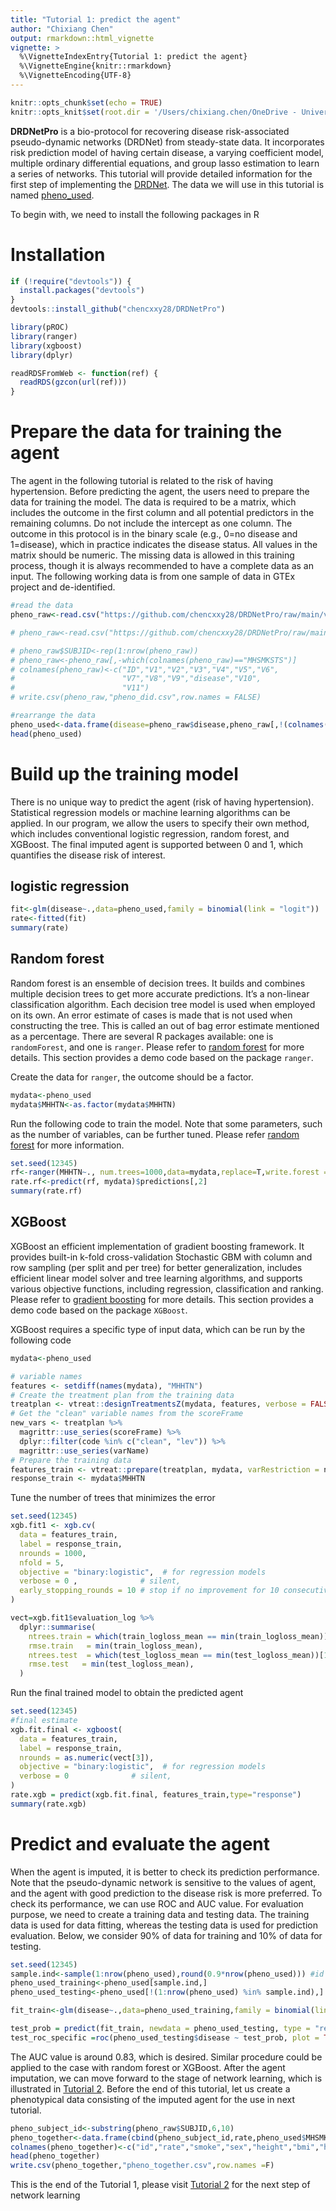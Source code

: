 ```yaml
---
title: "Tutorial 1: predict the agent"
author: "Chixiang Chen"
output: rmarkdown::html_vignette
vignette: >
  %\VignetteIndexEntry{Tutorial 1: predict the agent}
  %\VignetteEngine{knitr::rmarkdown}
  %\VignetteEncoding{UTF-8}
---
```


```r
knitr::opts_chunk$set(echo = TRUE)
knitr::opts_knit$set(root.dir = '/Users/chixiang.chen/OneDrive - University of Maryland School of Medicine/phd_in_psu/research/Prof._Wu/Network/tissue/blood_vessel/')
```

**DRDNetPro** is a bio-protocol for recovering disease risk-associated pseudo-dynamic networks (DRDNet) from steady-state data. It incorporates risk prediction model of having certain disease, a varying coefficient model, multiple ordinary differential equations, and group lasso estimation to learn a series of networks. This tutorial will provide detailed information for the first step of implementing the [DRDNet](https://academic.oup.com/bioinformatics/article-abstract/38/9/2481/6537533). The data we will use in this tutorial is named [pheno_used](https://github.com/chencxxy28/DRDNetPro/raw/main/vignettes/data/pheno_used.csv).

To begin with, we need to install the following packages in R

# Installation
```r
if (!require("devtools")) {
  install.packages("devtools")
}
devtools::install_github("chencxxy28/DRDNetPro")
```


```r
library(pROC)
library(ranger)
library(xgboost)
library(dplyr)    

readRDSFromWeb <- function(ref) {
  readRDS(gzcon(url(ref)))
}
```

# Prepare the data for training the agent
The agent in the following tutorial is related to the risk of having hypertension. Before predicting the agent, the users need to prepare the data for training the model. The data is required to be a matrix, which includes the outcome in the first column and all potential predictors in the remaining columns. Do not include the intercept as one column. The outcome in this protocol is in the binary scale (e.g., 0=no disease and 1=disease), which in practice indicates the disease status. All values in the matrix should be numeric. The missing data is allowed in this training process, though it is always recommended to have a complete data as an input. The following working data is from one sample of data in GTEx project and de-identified. 

```r
#read the data
pheno_raw<-read.csv("https://github.com/chencxxy28/DRDNetPro/raw/main/vignettes/data/pheno_did.csv")

# pheno_raw<-read.csv("https://github.com/chencxxy28/DRDNetPro/raw/main/vignettes/data/pheno_used.csv")

# pheno_raw$SUBJID<-rep(1:nrow(pheno_raw))
# pheno_raw<-pheno_raw[,-which(colnames(pheno_raw)=="MHSMKSTS")]
# colnames(pheno_raw)<-c("ID","V1","V2","V3","V4","V5","V6",
#                        "V7","V8","V9","disease","V10",
#                        "V11")
# write.csv(pheno_raw,"pheno_did.csv",row.names = FALSE)

#rearrange the data
pheno_used<-data.frame(disease=pheno_raw$disease,pheno_raw[,!(colnames(pheno_raw) %in% c("disease","ID"))])
head(pheno_used)
```

# Build up the training model
There is no unique way to predict the agent (risk of having hypertension). Statistical regression models or machine learning algorithms can be applied. In our program, we allow the users to specify their own method, which includes conventional logistic regression, random forest, and XGBoost. The final imputed agent is supported between 0 and 1, which quantifies the disease risk of interest.

## logistic regression
```r
fit<-glm(disease~.,data=pheno_used,family = binomial(link = "logit"))
rate<-fitted(fit)
summary(rate)
```

## Random forest
Random forest is an ensemble of decision trees. It builds and combines multiple decision trees to get more accurate predictions. It’s a non-linear classification algorithm. Each decision tree model is used when employed on its own. An error estimate of cases is made that is not used when constructing the tree. This is called an out of bag error estimate mentioned as a percentage. There are several R packages available: one is `randomForest`, and one is `ranger`. Please refer to [random forest](http://www.css.cornell.edu/faculty/dgr2/_static/files/R_html/CompareRandomForestPackages.html#2_Random_forest_with_randomForest) for more details. This section provides a demo code based on the package `ranger`.

Create the data for `ranger`, the outcome should be a factor.
```r
mydata<-pheno_used
mydata$MHHTN<-as.factor(mydata$MHHTN)
```

Run the following code to train the model. Note that some parameters, such as the number of variables, can be further tuned. Please refer [random forest](http://www.css.cornell.edu/faculty/dgr2/_static/files/R_html/CompareRandomForestPackages.html#2_Random_forest_with_randomForest) for more information.
```r
set.seed(12345)
rf<-ranger(MHHTN~., num.trees=1000,data=mydata,replace=T,write.forest = T,probability = T)
rate.rf<-predict(rf, mydata)$predictions[,2]
summary(rate.rf)
```

## XGBoost
XGBoost an efficient implementation of gradient boosting framework. It provides built-in k-fold cross-validation
Stochastic GBM with column and row sampling (per split and per tree) for better generalization,
includes efficient linear model solver and tree learning algorithms, and supports various objective functions, including regression, classification and ranking. Please refer to [gradient boosting](http://uc-r.github.io/gbm_regression) for more details. This section provides a demo code based on the package `XGBoost`.

XGBoost requires a specific type of input data, which can be run by the following code

```r
mydata<-pheno_used

# variable names
features <- setdiff(names(mydata), "MHHTN")
# Create the treatment plan from the training data
treatplan <- vtreat::designTreatmentsZ(mydata, features, verbose = FALSE)
# Get the "clean" variable names from the scoreFrame
new_vars <- treatplan %>%
  magrittr::use_series(scoreFrame) %>%        
  dplyr::filter(code %in% c("clean", "lev")) %>% 
  magrittr::use_series(varName) 
# Prepare the training data
features_train <- vtreat::prepare(treatplan, mydata, varRestriction = new_vars) %>% as.matrix()
response_train <- mydata$MHHTN
```

Tune the number of trees that minimizes the error
```r
set.seed(12345)
xgb.fit1 <- xgb.cv(
  data = features_train,
  label = response_train,
  nrounds = 1000,
  nfold = 5,
  objective = "binary:logistic",  # for regression models
  verbose = 0 ,              # silent,
  early_stopping_rounds = 10 # stop if no improvement for 10 consecutive trees
)

vect=xgb.fit1$evaluation_log %>%
  dplyr::summarise(
    ntrees.train = which(train_logloss_mean == min(train_logloss_mean))[1],
    rmse.train   = min(train_logloss_mean),
    ntrees.test  = which(test_logloss_mean == min(test_logloss_mean))[1],
    rmse.test   = min(test_logloss_mean),
  )
```

Run the final trained model to obtain the predicted agent
```r
set.seed(12345)
#final estimate
xgb.fit.final <- xgboost(
  data = features_train,
  label = response_train,
  nrounds = as.numeric(vect[3]),
  objective = "binary:logistic",  # for regression models
  verbose = 0              # silent,
)
rate.xgb = predict(xgb.fit.final, features_train,type="response")
summary(rate.xgb)
```

# Predict and evaluate the agent
When the agent is imputed, it is better to check its prediction performance. Note that the pseudo-dynamic network is sensitive to the values of agent, and the agent with good prediction to the disease risk is more preferred. To check its performance, we can use ROC and AUC value. For evaluation purpose, we need to create a training data and testing data. The training data is used for data fitting, whereas the testing data is used for prediction evaluation. Below, we consider 90% of data for training and 10% of data for testing.
```r
set.seed(12345)
sample.ind<-sample(1:nrow(pheno_used),round(0.9*nrow(pheno_used))) #id used for training
pheno_used_training<-pheno_used[sample.ind,]
pheno_used_testing<-pheno_used[!(1:nrow(pheno_used) %in% sample.ind),]

fit_train<-glm(disease~.,data=pheno_used_training,family = binomial(link = "logit"))

test_prob = predict(fit_train, newdata = pheno_used_testing, type = "response")
test_roc_specific =roc(pheno_used_testing$disease ~ test_prob, plot = TRUE, print.auc = TRUE)
```

The AUC value is around 0.83, which is desired. Similar procedure could be applied to the case with random forest or XGBoost. After the agent imputation, we can move forward to the stage of network learning, which is illustrated in [Tutorial 2](https://chencxxy28.github.io/DRDNetPro/articles/web/Tutorial%202.html). Before the end of this tutorial, let us create a phenotypical data consisting of the imputed agent for the use in next tutorial.

```r
pheno_subject_id<-substring(pheno_raw$SUBJID,6,10)
pheno_together<-data.frame(cbind(pheno_subject_id,rate,pheno_used$MHSMKSTS,pheno_used$SEX,pheno_used$HGHT,pheno_used$BMI,pheno_used$MHHTN))
colnames(pheno_together)<-c("id","rate","smoke","sex","height","bmi","hyper")
head(pheno_together)
write.csv(pheno_together,"pheno_together.csv",row.names =F)
```

This is the end of the Tutorial 1, please visit [Tutorial 2](https://chencxxy28.github.io/DRDNetPro/articles/web/Tutorial2.html) for the next step of network learning 









